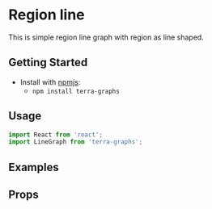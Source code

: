 
# Region line

This is simple region line graph with region as line shaped.

## Getting Started

- Install with [npmjs](https://www.npmjs.com):
  - `npm install terra-graphs`

## Usage

```jsx
import React from 'react';
import LineGraph from 'terra-graphs';
```
## Examples
<LineGraph />

## Props
<PropsTable />